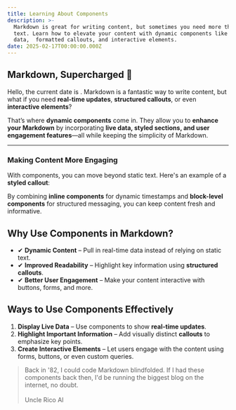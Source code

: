 ```yaml
---
title: Learning About Components
description: >-
  Markdown is great for writing content, but sometimes you need more than just
  text. Learn how to elevate your content with dynamic components like inline
  data,  formatted callouts, and interactive elements.
date: 2025-02-17T00:00:00.000Z
---
```


## Markdown, Supercharged 🚀

Hello, the current date is <currentDateTime format="local" />. Markdown is a fantastic way to write content, but what if you need **real-time updates**, **structured callouts**, or even **interactive elements**?

That’s where **dynamic components** come in. They allow you to **enhance your Markdown** by incorporating **live data, styled sections, and user engagement features**—all while keeping the simplicity of Markdown.

***

### **Making Content More Engaging**

With components, you can move beyond static text. Here's an example of a **styled callout**:

<callout text="Did you know? Components can bring your Markdown to life!" type="info" />

By combining **inline components** for dynamic timestamps and **block-level components**  for structured messaging, you can keep content fresh and informative.

## **Why Use Components in Markdown?**

* ✔ **Dynamic Content** – Pull in real-time data instead of relying on static text.
* ✔ **Improved Readability** – Highlight key information using **structured callouts**.
* ✔ **Better User Engagement** – Make your content interactive with buttons, forms, and more.

## **Ways to Use Components Effectively**

1. **Display Live Data** – Use components to show **real-time updates**.
2. **Highlight Important Information** – Add visually distinct **callouts** to emphasize key points.
3. **Create Interactive Elements** – Let users engage with the content using forms, buttons, or even custom queries.

> Back in '82, I could code Markdown blindfolded. If I had these components back then, I'd be running the biggest blog on the internet, no doubt.\
> \
> Uncle Rico AI
